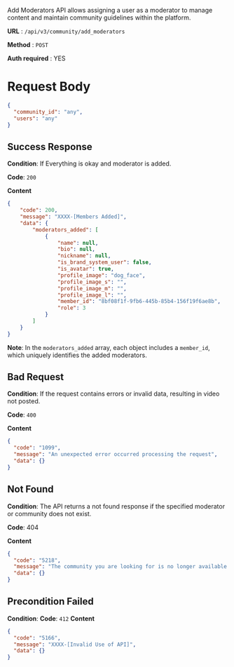 Add Moderators API allows assigning a user as a moderator to manage content and maintain community guidelines within the platform.

**URL**  :  `/api/v3/community/add_moderators`

**Method**  :  `POST`

**Auth required**  : YES


# Request Body

```json
{
  "community_id": "any",
  "users": "any"
}
```

## Success Response

**Condition**: If Everything is okay and moderator is added. 

**Code**: `200`

**Content**
```json
{
    "code": 200,
    "message": "XXXX-[Members Added]",
    "data": {
        "moderators_added": [
            {
                "name": null,
                "bio": null,
                "nickname": null,
                "is_brand_system_user": false,
                "is_avatar": true,
                "profile_image": "dog_face",
                "profile_image_s": "",
                "profile_image_m": "",
                "profile_image_l": "",
                "member_id": "8bf08f1f-9fb6-445b-85b4-156f19f6ae8b",
                "role": 3
            }
        ]
    }
}
```

**Note**: In the `moderators_added` array, each object includes a `member_id`, which uniquely identifies the added moderators.

## Bad Request

**Condition**: If the request contains errors or invalid data, resulting in video not posted.

**Code**: `400`

**Content**
```json
{
  "code": "1099",
  "message": "An unexpected error occurred processing the request",
  "data": {}
}
```

## Not Found

**Condition**: The API returns a not found response if the specified moderator or community does not exist.
 
**Code**: 404

**Content**
```json
{
  "code": "5218",
  "message": "The community you are looking for is no longer available.",
  "data": {}
}
```
##   Precondition Failed

**Condition**:
**Code**: `412`
**Content**
```json
{
  "code": "5166",
  "message": "XXXX-[Invalid Use of API]",
  "data": {}
}
```

